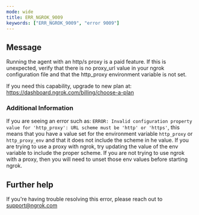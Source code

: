 ```yaml
---
mode: wide
title: ERR_NGROK_9009
keywords: ["ERR_NGROK_9009", "error 9009"]
---
```


## Message

Running the agent with an http/s proxy is a paid feature. If this is unexpected, verify that there is no proxy_url value in your ngrok configuration file and that the http_proxy environment variable is not set.

If you need this capability, upgrade to new plan at: https://dashboard.ngrok.com/billing/choose-a-plan

### Additional Information

If you are seeing an error such as: `ERROR: Invalid configuration property value for 'http_proxy': URL scheme must be 'http' or 'https'`, this means that you have a value set for the environment variable `http_proxy` or `http_proxy_env` and that it does not include the scheme in he value. If you are trying to use a proxy with ngrok, try updating the value of the env variable to include the proper scheme. If you are not trying to use ngrok with a proxy, then you will need to unset those env values before starting ngrok.

## Further help

If you're having trouble resolving this error, please reach out to [support@ngrok.com](mailto:support@ngrok.com?subject=Help%20with%20ERR_NGROK_9009)
